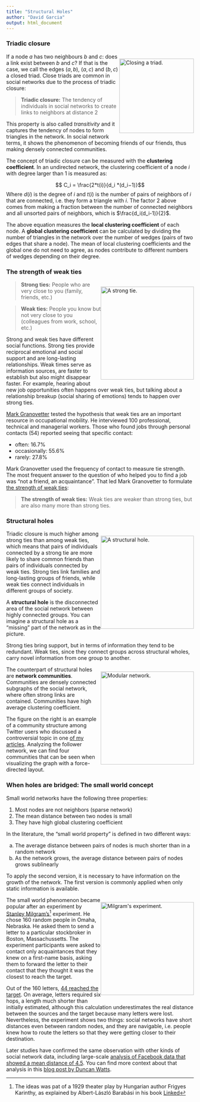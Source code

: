 ```yaml
---
title: "Structural Holes"
author: "David Garcia"
output: html_document
---
```


### Triadic closure

<div style="float:right">
<img src="closedTriad.png" alt="Closing a triad." width=200pt/>
</div>

If a node $a$ has two neighbours $b$ and $c$: does a link exist between $b$ and $c$? If that is the case, we call the edges $(a, b)$, $(a, c)$ and $(b, c)$ a closed triad. Close triads are common in social networks due to the process of triadic closure:

>  **Triadic closure:** The tendency of individuals in social networks to create links to neighbors at distance 2

This property is also called *transitivity* and it captures the tendency of nodes to form triangles in the network. In social network terms, it shows the phenomenon of becoming friends of our friends, thus making densely connected communities.

The concept of triadic closure can be measured with the **clustering coefficient**. In an undirected network, the clustering coefficient of a node $i$ with degree larger than $1$ is measured as:

$$ C_i = \frac{2*t(i)}{d_i *(d_i−1)}$$
Where $d(i)$ is the degree of $i$ and $t(i)$ is the number of pairs of neighbors of $i$ that are connected, i.e. they form a triangle with $i$. The factor $2$ above comes from making a fraction between the number of connected neighbors and all unsorted pairs of neighbors, which is $\frac{d_i(d_i-1)}{2}$. 

The above equation measures the **local clustering coefficient** of each node. A **global clustering coefficient** can be calculated by dividing the number of triangles in the network over the number of wedges (pairs of two edges that share a node). The mean of local clustering coefficients and the global one do not need to agree, as nodes contribute to different numbers of wedges depending on their degree.


### The strength of weak ties

<div style="float:right">
<img src="strongTie.png" alt="A strong tie." width=250pt/>
</div>

> **Strong ties:** People who are very close to you (family, friends, etc.)

> **Weak ties:** People you know but not very close to you (colleagues from work, school, etc.)

Strong and weak ties have different social functions. Strong ties provide reciprocal emotional and social support and are long-lasting relationships. Weak times serve as information sources, are faster to establish but also might disappear faster. For example, hearing about new job opportunities often happens over weak ties, but talking about a relationship breakup (social sharing of emotions) tends to happen over strong ties.

[Mark Granovetter](https://press.uchicago.edu/ucp/books/book/chicago/G/bo3636056.html) tested the hypothesis that weak ties are an important resource in occupational mobility. He interviewed 100 professional, technical and managerial workers. Those who found jobs through personal contacts (54) reported seeing that specific contact:

- often: 16.7%
- occasionally: 55.6%
- rarely: 27.8%

Mark Granovetter used the frequency of contact to measure tie strength. The most frequent answer to the question of who helped you to find a job was "not a friend, an acquaintance". That led Mark Granovetter to formulate [the strength of weak ties](http://www.journals.uchicago.edu/doi/pdfplus/10.1086/225469):

> **The strength of weak ties:** Weak ties are weaker than strong ties, but are also many more than strong ties.


### Structural holes


<div style="float:right">
<img src="structuralHole.png" alt="A structural hole." width=250pt/>
</div>

Triadic closure is much higher among strong ties than among weak ties, which means that pairs of individuals connected by a strong tie are more likely to share common friends than pairs of individuals connected by weak ties. Strong ties link families and long-lasting groups of friends, while weak ties connect individuals in different groups of society.

A **structural hole** is the disconnected area of the social network between highly connected groups. You can imagine a structural hole as a "missing" part of the network as in the picture.

Strong ties bring support, but in terms of information they tend to be redundant. Weak ties, since they connect groups across structural wholes, carry novel information from one group to another.

<div style="float:right">
<img src="ModularNetwork.png" alt="Modular network." width=250pt/>
</div>
The counterpart of structural holes are **network communities**. Communities are densely connected subgraphs of the social network, where often strong links are contained. Communities have high average clustering coefficient.

The figure on the right is an example of a community structure among Twitter users who discussed a controversial topic in one [of my articles](https://www.thelancet.com/journals/lancet/article/PIIS0140-6736(19)32526-7/fulltext). Analyzing the follower network, we can find four communities that can be seen when visualizing the graph with a force-directed layout.


### When holes are bridged: The small world concept

Small world networks have the following three properties:

1. Most nodes are not neighbors (sparse network)  
2. The mean distance between two nodes is small  
3. They have high global clustering coefficient  

In the literature, the "small world property" is defined in two different ways:

a. The average distance between pairs of nodes is much shorter than in a random network  
b. As the network grows, the average distance between pairs of nodes grows sublinearly  

To apply the second version, it is necessary to have information on the growth of the network. The first version is commonly applied when only static information is available.

<div style="float:right">
<img src="map_us.png" alt="Milgram's experiment." width=250pt/>
</div>
The small world phenomenon became popular after an experiment by [Stanley Milgram's](https://en.wikipedia.org/wiki/Stanley_Milgram)^[The ideas was pat of a 1929 theater play by Hungarian author Frigyes Karinthy, as explained by Albert-László Barabási in his book [Linked](https://barabasi.com/book/linked)] experiment. He chose 160 random people in Omaha, Nebraska. He asked them to send a letter to a particular stockbroker in Boston, Massachussetts. The experiment participants were asked to contact only acquaintances that they knew on a first-name basis, asking them to forward the letter to their contact that they thought it was the closest to reach the target.

Out of the 160 letters, [44 reached the target](http://snap.stanford.edu/class/cs224w-readings/milgram67smallworld.pdf). On average, letters required six hops, a length much shorter than initially estimated, although this calculation underestimates the real distance between the sources and the target because many letters were lost. Nevertheless, the experiment shows two things: social networks have short distances even between random nodes, and they are navigable, i.e. people knew how to route the letters so that they were getting closer to their destination.

Later studies have confirmed the same observation with other kinds of social network data, including large-scale [analysis of Facebook data that showed a mean distance of 4.5](https://research.fb.com/blog/2016/02/three-and-a-half-degrees-of-separation/). You can find more context about that analysis in this [blog post by Duncan Watts](https://medium.com/@duncanjwatts/how-small-is-the-world-really-736fa21808ba).


